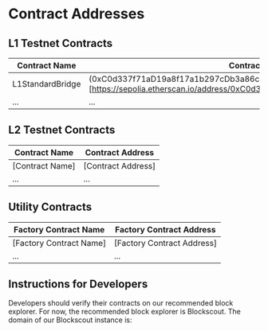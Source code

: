 # Contract Addresses

## L1 Testnet Contracts

| Contract Name    | Contract Address                                                                                                                 |
| ---------------- | -------------------------------------------------------------------------------------------------------------------------------- |
| L1StandardBridge | (0xC0d337f71aD19a8f17a1b297cDb3a86c5EEf9Eec)\[<https://sepolia.etherscan.io/address/0xC0d337f71aD19a8f17a1b297cDb3a86c5EEf9Eec>] |
| ...              | ...                                                                                                                              |

## L2 Testnet Contracts

| Contract Name    | Contract Address    |
| ---------------- | ------------------- |
| \[Contract Name] | \[Contract Address] |
| ...              | ...                 |

## Utility Contracts

| Factory Contract Name    | Factory Contract Address    |
| ------------------------ | --------------------------- |
| \[Factory Contract Name] | \[Factory Contract Address] |
| ...                      | ...                         |

## Instructions for Developers

Developers should verify their contracts on our recommended block explorer. For now, the recommended block explorer is Blockscout. The domain of our Blockscout instance is:
